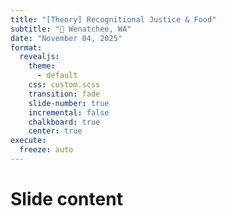 ```yaml
---
title: "[Theory] Recognitional Justice & Food"
subtitle: "📍 Wenatchee, WA"
date: "November 04, 2025"
format: 
  revealjs:
    theme:
      - default
    css: custom.scss
    transition: fade
    slide-number: true
    incremental: false 
    chalkboard: true
    center: true
execute:
  freeze: auto
---
```


# Slide content
